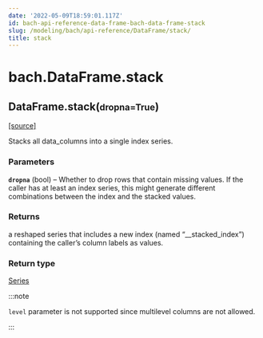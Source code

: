 ```yaml
---
date: '2022-05-09T18:59:01.117Z'
id: bach-api-reference-data-frame-bach-data-frame-stack
slug: /modeling/bach/api-reference/DataFrame/stack/
title: stack
---
```


# bach.DataFrame.stack

<div className="method">

<h2 className="signature-method"><span className="additional-name">DataFrame.</span><span className="name">stack(</span><small className="parameter-list"><span className="parameter" id="dropna">dropna=True</span></small>)</h2>


&#8203;<span className="view-source">[[source]](https://github.com/objectiv/objectiv-analytics/blob/main/bach/bach/dataframe.py)</span>

<div className="content">

Stacks all data_columns into a single index series.


### Parameters

**`dropna`** (bool) – Whether to drop rows that contain missing values. If the caller has
at least an index series, this might generate different combinations between
the index and the stacked values.



### Returns

a reshaped series that includes a new index (named “__stacked_index”)
containing the caller’s column labels as values.



### Return type

[Series](/modeling/bach/api-reference/Series/index.mdx)


:::note

`level` parameter is not supported since multilevel columns are not allowed.


:::


</div>


</div>
